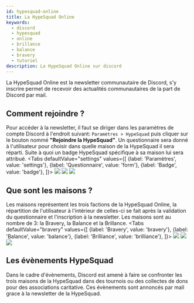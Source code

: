```yaml
---
id: hypesquad-online
title: La HypeSquad Online
keywords:
  - discord
  - hypesquad
  - online
  - brillance
  - balance
  - bravery
  - tutoriel
description: La HypeSquad Online sur discord
---
```


La HypeSquad Online est la newsletter communautaire de Discord, s'y inscrire permet de recevoir des actualités communautaires de la part de Discord par mail.

## Comment rejoindre ?
Pour accéder à la newsletter, il faut se diriger dans les paramètres de compte Discord à l'endroit suivant: `Paramètres > HypeSquad` puis cliquer sur le bouton nommé **"Rejoindre la HypeSquad"**. Un questionnaire sera donné à l'utilisateur pour choisir dans quelle maison de la HypeSquad il sera réparti. Suite à quoi un badge HypeSquad spécifique à sa maison lui sera attribué.
<Tabs
  defaultValue="settings"
  values={[
    {label: 'Paramètres', value: 'settings'},
    {label: 'Questionnaire', value: 'form'},
    {label: 'Badge', value: 'badge'},
  ]}>
  <TabItem value="settings"><img src="https://i.discord.fr/U8r.png"/></TabItem>
  <TabItem value="form"><img src="https://i.discord.fr/glf.png"/></TabItem>
  <TabItem value="badge"><img src="https://i.discord.fr/WEZ.gif"/></TabItem>
</Tabs>

## Que sont les maisons ?
Les maisons représentent les trois factions de la HypeSquad Online, la répartition de l'utilisateur à l'intérieur de celles-ci se fait après la validation du questionnaire et l'inscription à la newsletter. Les maisons sont au nombre de 3: la Bravery, la Balance et la Brillance. 
<Tabs
  defaultValue="bravery"
  values={[
    {label: 'Bravery', value: 'bravery'},
    {label: 'Balance', value: 'balance'},
    {label: 'Brilliance', value: 'brilliance'},
  ]}>
  <TabItem value="bravery"><img src="https://i.discord.fr/a1I.png"/></TabItem>
  <TabItem value="balance"><img src="https://i.discord.fr/fMT.png"/></TabItem>
  <TabItem value="brilliance"><img src="https://i.discord.fr/ZQl.png"/></TabItem>
</Tabs>

## Les évènements HypeSquad
Dans le cadre d'évènements, Discord est amené à faire se confronter les trois maisons de la HypeSquad dans des tournois ou des collectes de dons pour des associations caritative. Ces évènements sont annoncés par mail grace à la newsletter de la HypeSquad.